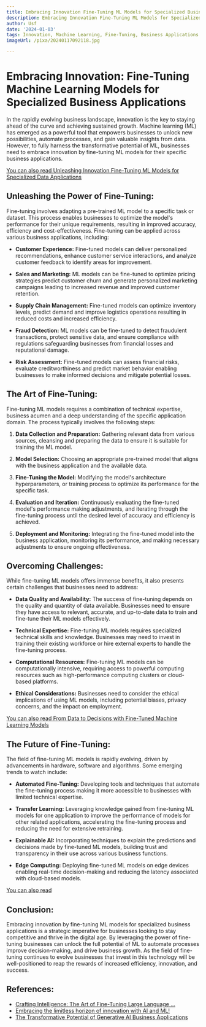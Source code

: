 ```yaml
---
title: Embracing Innovation Fine-Tuning ML Models for Specialized Business Applications
description: Embracing Innovation Fine-Tuning ML Models for Specialized Business Applications
author: Usf
date: '2024-01-03'
tags: Innovation, Machine Learning, Fine-Tuning, Business Applications
imageUrl: /pixa/20240117092118.jpg

---
```

# Embracing Innovation: Fine-Tuning  Machine Learning Models for Specialized Business Applications

In  the rapidly evolving  business landscape, innovation is the key to staying ahead of  the  curve and achieving sustained growth. Machine learning (ML) has emerged as a powerful  tool  that empowers businesses to unlock new possibilities, automate  processes, and gain valuable insights from data. However, to fully  harness  the transformative potential of ML, businesses need to  embrace innovation by fine-tuning ML  models for their specific business applications.

[You can also read Unleashing  Innovation Fine-Tuning ML Models for Specialized Data Applications](Unleashing%20Innovation%20Fine-Tuning%20ML%20Models%20for%20Specialized%20Data%20Applications)


## Unleashing the Power of Fine-Tuning:

Fine-tuning involves adapting a pre-trained ML model to a specific task or dataset. This process enables  businesses to optimize the model's  performance for their unique requirements,  resulting in improved accuracy, efficiency  and cost-effectiveness. Fine-tuning can  be applied across various business applications, including:

* **Customer Experience:** Fine-tuned models can deliver personalized  recommendations, enhance customer service interactions, and analyze customer feedback to identify areas for improvement.

* **Sales and Marketing:** ML  models can be fine-tuned to optimize  pricing strategies predict customer  churn and generate personalized marketing campaigns leading to increased revenue and improved customer retention.

* **Supply Chain Management:** Fine-tuned models can optimize inventory levels, predict demand and improve  logistics operations resulting in reduced costs and  increased  efficiency.

*  **Fraud Detection:** ML models can be fine-tuned to detect fraudulent transactions, protect sensitive data, and ensure compliance with regulations safeguarding businesses from financial losses and  reputational damage.

* **Risk Assessment:** Fine-tuned models can assess financial risks, evaluate creditworthiness and predict market behavior enabling businesses to make informed decisions and mitigate potential losses.

## The Art of Fine-Tuning:

Fine-tuning ML models requires a combination of technical expertise, business acumen and a deep  understanding of the specific application domain. The process typically involves  the following steps:

1. **Data Collection  and Preparation:** Gathering relevant data from various sources, cleansing and preparing the data to ensure it is suitable for  training  the ML model.

2. **Model Selection:**  Choosing an appropriate pre-trained model  that aligns with the business application and the available data.

3. **Fine-Tuning the Model:** Modifying the model's architecture hyperparameters, or training process to optimize its performance for the specific task.

4. **Evaluation and Iteration:** Continuously evaluating  the fine-tuned  model's performance making  adjustments,  and iterating  through the fine-tuning process until  the desired level of accuracy and efficiency is achieved.

5. **Deployment and Monitoring:** Integrating  the fine-tuned model into  the business application, monitoring its performance,  and making necessary adjustments to ensure ongoing effectiveness.

## Overcoming Challenges:

While fine-tuning ML models offers immense benefits, it also presents certain challenges that businesses need to address:

* **Data Quality and Availability:** The success of fine-tuning depends on the quality and quantity of data  available.  Businesses need to ensure they have access to relevant, accurate, and up-to-date data to train and fine-tune  their ML models effectively.

* **Technical Expertise:** Fine-tuning ML models requires specialized technical  skills and knowledge. Businesses may need to invest in  training their existing workforce or hire  external experts to  handle the fine-tuning process.

* **Computational Resources:** Fine-tuning ML models can be computationally intensive, requiring  access  to powerful computing resources such as high-performance computing clusters or cloud-based platforms.

* **Ethical Considerations:** Businesses need to consider the ethical implications of using ML models, including potential biases, privacy concerns, and  the impact on employment.

[You can also read From Data to Decisions with  Fine-Tuned Machine Learning  Models](From%20Data%20to%20Decisions%20with%20Fine-Tuned%20Machine%20Learning%20Models)


## The  Future of Fine-Tuning:

The field of  fine-tuning ML models is rapidly evolving, driven by advancements in hardware, software and algorithms. Some emerging  trends to watch include:

* **Automated Fine-Tuning:** Developing tools and techniques that automate  the fine-tuning process making it more accessible to businesses with limited technical expertise.

* **Transfer Learning:** Leveraging knowledge gained from fine-tuning ML models for one application to improve the performance of models for other related applications, accelerating the fine-tuning  process and reducing  the need for  extensive retraining.

* **Explainable AI:** Incorporating techniques to explain the predictions and  decisions made by fine-tuned ML models, building trust and transparency in their use across  various business functions.

* **Edge Computing:** Deploying fine-tuned ML  models on edge devices enabling real-time decision-making and  reducing the latency associated with cloud-based models.

[You can also read ]()


## Conclusion:

Embracing innovation by fine-tuning ML models for specialized business applications is a strategic imperative for businesses looking to stay competitive and thrive in  the digital age. By leveraging the power of fine-tuning businesses can unlock the full potential of ML to automate processes improve decision-making, and drive business growth. As the field of fine-tuning continues  to  evolve businesses  that  invest in this technology will be well-positioned to reap the rewards  of increased efficiency,  innovation, and  success.

## References:
- [Crafting Intelligence: The Art of Fine-Tuning Large Language ...](https://medium.com/@stansotirov-ai/crafting-intelligence-the-art-of-fine-tuning-large-language-models-for-business-brilliance-69ec4577c962)
- [Embracing the limitless horizon of innovation with AI and ML!](https://www.linkedin.com/pulse/ai-ml-learning-realization-week12-ashish-katyayan)
- [The Transformative Potential of Generative AI Business Applications](https://graphite-note.com/the-transformative-potential-of-generative-ai-business-applications)
